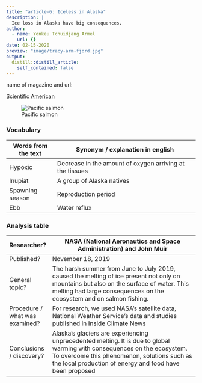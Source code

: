 ```yaml
---
title: "article-6: Iceless in Alaska"
description: |
  Ice loss in Alaska have big consequences.
author:
  - name: Yonkeu Tchuidjang Armel
    url: {}
date: 02-15-2020
preview: "image/tracy-arm-fjord.jpg"
output:
  distill::distill_article:
    self_contained: false
---
```


name of magazine and url:

[Scientific American](https://blogs.scientificamerican.com/observations/iceless-in-alaska/)



![Pacific salmon](image/Pacific salmon .jpeg)

### Vocabulary

| Words from the text | Synonym / explanation in english                         |
| ------------------- | -------------------------------------------------------- |
| Hypoxic             | Decrease in the amount of oxygen arriving at the tissues |
| Inupiat             | A group of Alaska natives                                |
| Spawning season     | Reproduction period                                      |
| Ebb                 | Water reflux                                             |

### Analysis table

| Researcher?                    | NASA (National Aeronautics and Space Administration) and John Muir                                                                                                                                                                  |
| ------------------------------ | ----------------------------------------------------------------------------------------------------------------------------------------------------------------------------------------------------------------------------------- |
| Published?                     | November 18, 2019                                                                                                                                                                                                                   |
| General topic?                 | The harsh summer from June to July 2019,  caused the melting of ice present not only on mountains but also on the surface of water. This melting had large consequences on the ecosystem and on salmon fishing.                     |
| Procedure / what was examined? | For research, we used NASA's satellite data, National Weather Service's data and studies published in Inside Climate News                                                                                                           |
| Conclusions / discovery?       | Alaska's glaciers are experiencing unprecedented melting. It is due to global warming with consequences on the ecosystem. To overcome this phenomenon, solutions such as the local production of energy and food have been proposed |
